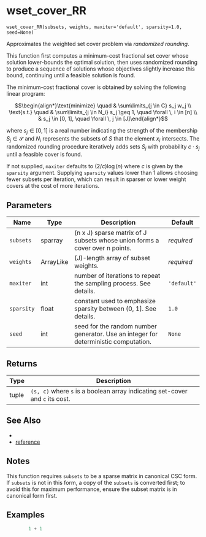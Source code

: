 # wset_cover_RR { #geomcover.wset_cover_RR }

`wset_cover_RR(subsets, weights, maxiter='default', sparsity=1.0, seed=None)`

Approximates the weighted set cover problem via _randomized rounding_.

This function first computes a minimum-cost fractional set cover whose solution lower-bounds the optimal solution, 
then uses randomized rounding to produce a sequence of solutions whose objectives slightly increase this bound, 
continuing until a feasible solution is found. 

The minimum-cost fractional cover is obtained by solving the following linear program: 

$$\begin{align*}\text{minimize} \quad & \sum\limits_{j \in C} s_j w_j  \\ 
\text{s.t.} \quad & \sum\limits_{j \in N_i}  s_j  \geq 1, \quad \forall \, i \in [n] \\ 
& s_j \in [0, 1], \quad \forall \, j \in [J]\end{align*}$$

where $s_j \in [0, 1]$ is a real number indicating the strength of the membership $S_j \in \mathcal{S}$ and $N_i$ 
represents the subsets of $S$ that the element $x_i$ intersects. The randomized rounding procedure iteratively adds 
sets $S_j$ with probability $c \cdot s_j$ until a feasible cover is found. 

If not supplied, `maxiter` defaults to $(2 / c) \log(n)$ where $c$ is given by the `sparsity` argument. 
Supplying `sparsity` values lower than 1 allows choosing fewer subsets per iteration, which can 
result in sparser or lower weight covers at the cost of more iterations. 

## Parameters

| Name       | Type      | Description                                                                         | Default     |
|------------|-----------|-------------------------------------------------------------------------------------|-------------|
| `subsets`  | sparray   | (n x J) sparse matrix of J subsets whose union forms a cover over n points.         | _required_  |
| `weights`  | ArrayLike | (J)-length array of subset weights.                                                 | _required_  |
| `maxiter`  | int       | number of iterations to repeat the sampling process. See details.                   | `'default'` |
| `sparsity` | float     | constant used to emphasize sparsity between (0, 1]. See details.                    | `1.0`       |
| `seed`     | int       | seed for the random number generator. Use an integer for deterministic computation. | `None`      |

## Returns

| Type   | Description                                                                  |
|--------|------------------------------------------------------------------------------|
| tuple  | `(s, c)` where `s` is a boolean array indicating set-cover and `c` its cost. |

## See Also

- [](`numpy.maximum`)
- [reference](/index.qmd)

## Notes

This function requires `subsets` to be a sparse matrix in canonical CSC form. If `subsets` is not in this form, 
a copy of the `subsets` is converted first; to avoid this for maximum performance, ensure the subset matrix is 
in canonical form first. 

## Examples

```python
        1 + 1
```